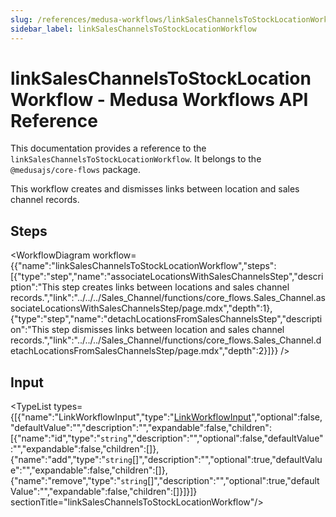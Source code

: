 ```yaml
---
slug: /references/medusa-workflows/linkSalesChannelsToStockLocationWorkflow
sidebar_label: linkSalesChannelsToStockLocationWorkflow
---
```



# linkSalesChannelsToStockLocationWorkflow - Medusa Workflows API Reference

This documentation provides a reference to the `linkSalesChannelsToStockLocationWorkflow`. It belongs to the `@medusajs/core-flows` package.

This workflow creates and dismisses links between location and sales channel records.

## Steps

<WorkflowDiagram workflow={{"name":"linkSalesChannelsToStockLocationWorkflow","steps":[{"type":"step","name":"associateLocationsWithSalesChannelsStep","description":"This step creates links between locations and sales channel records.","link":"../../../Sales_Channel/functions/core_flows.Sales_Channel.associateLocationsWithSalesChannelsStep/page.mdx","depth":1},{"type":"step","name":"detachLocationsFromSalesChannelsStep","description":"This step dismisses links between location and sales channel records.","link":"../../../Sales_Channel/functions/core_flows.Sales_Channel.detachLocationsFromSalesChannelsStep/page.mdx","depth":2}]}} />

## Input

<TypeList types={[{"name":"LinkWorkflowInput","type":"[LinkWorkflowInput](../../../../types/CommonTypes/types/types.CommonTypes.LinkWorkflowInput/page.mdx)","optional":false,"defaultValue":"","description":"","expandable":false,"children":[{"name":"id","type":"`string`","description":"","optional":false,"defaultValue":"","expandable":false,"children":[]},{"name":"add","type":"`string`[]","description":"","optional":true,"defaultValue":"","expandable":false,"children":[]},{"name":"remove","type":"`string`[]","description":"","optional":true,"defaultValue":"","expandable":false,"children":[]}]}]}  sectionTitle="linkSalesChannelsToStockLocationWorkflow"/>
